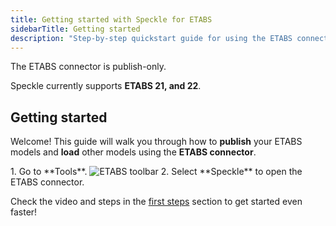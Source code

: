 ```yaml
---
title: Getting started with Speckle for ETABS
sidebarTitle: Getting started
description: "Step-by-step quickstart guide for using the ETABS connector"
---
```


<Note>The ETABS connector is publish-only.</Note>

<Info>Speckle currently supports **ETABS 21, and 22**.</Info>

## Getting started

Welcome! This guide will walk you through how to **publish** your ETABS models and **load** other models using the **ETABS connector**.


<BeforeYouBegin app="ETABS" />

<Steps>
  <Step title="Open the ETABS connector">
    1. Go to **Tools**.
    <Frame>
    <img src="/images/connectors/etabs_toolbar.jpg" alt="ETABS toolbar" />
    </Frame>
    2. Select **Speckle** to open the ETABS connector.
    <DuiLogin connector="ETABS" />
  </Step>
  <DuiPublish connector="ETABS" />
</Steps>

<Tip> Check the video and steps in the [first steps](/get-started/quickstart.mdx) section to get started even faster!</Tip>


<ConnectorConclusion connector="ETABS" actions="publish" />


<LearnMore />
